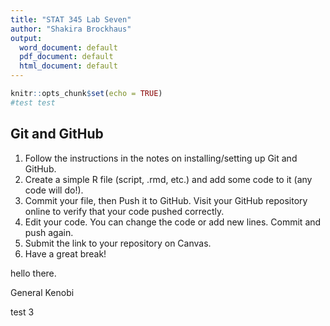 ```yaml
---
title: "STAT 345 Lab Seven"
author: "Shakira Brockhaus"
output:
  word_document: default
  pdf_document: default
  html_document: default
---
```



```r
knitr::opts_chunk$set(echo = TRUE)
#test test 
```

## Git and GitHub

1. Follow the instructions in the notes on installing/setting up Git and GitHub.
2. Create a simple R file (script, .rmd, etc.) and add some code to it (any code will do!).
3. Commit your file, then Push it to GitHub. Visit your GitHub repository online to verify that your code pushed correctly.
4. Edit your code. You can change the code or add new lines. Commit and push again.
5. Submit the link to your repository on Canvas.
6. Have a great break!

hello there.

General Kenobi

test 3
